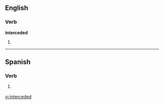 ==English==

===Verb===
'''interceded'''

# {{past of|[[intercede]]}}

----

==Spanish==
 
===Verb===
{{es-verb-form|interceder}}
 
# {{Spain}} {{es-verb form of|ending=er|mood=imperative|sense=affirmative|pers=2|formal=no|number=plural|[[interceder]]}}

[[vi:interceded]]